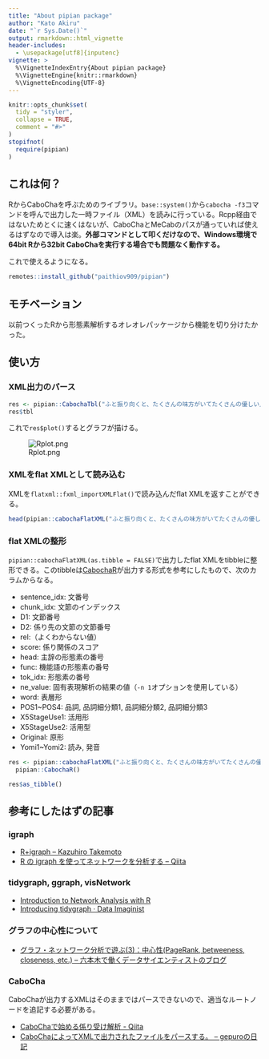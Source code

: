 ```yaml
---
title: "About pipian package"
author: "Kato Akiru"
date: "`r Sys.Date()`"
output: rmarkdown::html_vignette
header-includes:
  - \usepackage[utf8]{inputenc}
vignette: >
  %\VignetteIndexEntry{About pipian package}
  %\VignetteEngine{knitr::rmarkdown}
  %\VignetteEncoding{UTF-8}
---
```


```r
knitr::opts_chunk$set(
  tidy = "styler",
  collapse = TRUE,
  comment = "#>"
)
stopifnot(
  require(pipian)
)
```

## これは何？

RからCaboChaを呼ぶためのライブラリ。`base::system()`から`cabocha -f3`コマンドを呼んで出力した一時ファイル（XML）を読みに行っている。Rcpp経由ではないためとくに速くはないが、CaboChaとMeCabのパスが通っていれば使えるはずなので導入は楽。**外部コマンドとして叩くだけなので、Windows環境で64bit Rから32bit CaboChaを実行する場合でも問題なく動作する。**

これで使えるようになる。

``` R
remotes::install_github("paithiov909/pipian")
```

## モチベーション

以前つくったRから形態素解析するオレオレパッケージから機能を切り分けたかった。

## 使い方

### XML出力のパース

```r
res <- pipian::CabochaTbl("ふと振り向くと、たくさんの味方がいてたくさんの優しい人間がいることを、わざわざ自分の誕生日が来ないと気付けない自分を奮い立たせながらも、毎日こんな、湖のようななんの引っ掛かりもない、落ちつき倒し、音一つも感じさせない人間でいれる方に憧れを持てたとある25歳の眩しき朝のことでした")
res$tbl
```

これで`res$plot()`するとグラフが描ける。

![Rplot.png](https://qiita-image-store.s3.amazonaws.com/0/228173/60b9dc99-954e-82a0-b428-9dba6ffd0520.png)

### XMLをflat XMLとして読み込む

XMLを`flatxml::fxml_importXMLFlat()`で読み込んだflat XMLを返すことができる。

```r
head(pipian::cabochaFlatXML("ふと振り向くと、たくさんの味方がいてたくさんの優しい人間がいることを、わざわざ自分の誕生日が来ないと気付けない自分を奮い立たせながらも、毎日こんな、湖のようななんの引っ掛かりもない、落ちつき倒し、音一つも感じさせない人間でいれる方に憧れを持てたとある25歳の眩しき朝のことでした"))
```

### flat XMLの整形

`pipian::cabochaFlatXML(as.tibble = FALSE)`で出力したflat XMLをtibbleに整形できる。このtibbleは[CabochaR](https://minowalab.org/cabochar/)が出力する形式を参考にしたもので、次のカラムからなる。

- sentence_idx: 文番号
- chunk_idx: 文節のインデックス
- D1: 文節番号
- D2: 係り先の文節の文節番号
- rel:（よくわからない値）
- score: 係り関係のスコア
- head: 主辞の形態素の番号
- func: 機能語の形態素の番号
- tok_idx: 形態素の番号
- ne_value: 固有表現解析の結果の値（`-n 1`オプションを使用している）
- word: 表層形
- POS1~POS4: 品詞, 品詞細分類1, 品詞細分類2, 品詞細分類3
- X5StageUse1: 活用形
- X5StageUse2: 活用型
- Original: 原形
- Yomi1~Yomi2: 読み, 発音

```r
res <- pipian::cabochaFlatXML("ふと振り向くと、たくさんの味方がいてたくさんの優しい人間がいることを、わざわざ自分の誕生日が来ないと気付けない自分を奮い立たせながらも、毎日こんな、湖のようななんの引っ掛かりもない、落ちつき倒し、音一つも感じさせない人間でいれる方に憧れを持てたとある25歳の眩しき朝のことでした") %>%
  pipian::CabochaR()

res$as_tibble()
```

## 参考にしたはずの記事

### igraph

- [R+igraph – Kazuhiro Takemoto](https://sites.google.com/site/kztakemoto/r-seminar-on-igraph---supplementary-information)
- [R の igraph を使ってネットワークを分析する – Qiita](https://qiita.com/tomov3/items/c72e06eaf300b322e99d)

### tidygraph, ggraph, visNetwork

- [Introduction to Network Analysis with R](https://www.jessesadler.com/post/network-analysis-with-r/)
- [Introducing tidygraph · Data Imaginist](https://www.data-imaginist.com/2017/introducing-tidygraph/)

### グラフの中心性について

- [グラフ・ネットワーク分析で遊ぶ(3)：中心性(PageRank, betweeness, closeness, etc.) – 六本木で働くデータサイエンティストのブログ](http://tjo.hatenablog.com/entry/2015/12/09/190000)

### CaboCha

CaboChaが出力するXMLはそのままではパースできないので、適当なルートノードを追記する必要がある。

- [CaboChaで始める係り受け解析 - Qiita](https://qiita.com/nezuq/items/f481f07fc0576b38e81d)
- [CaboChaによってXMLで出力されたファイルをパースする。 – gepuroの日記](http://d.hatena.ne.jp/gepuro/20111014/1318610472)


